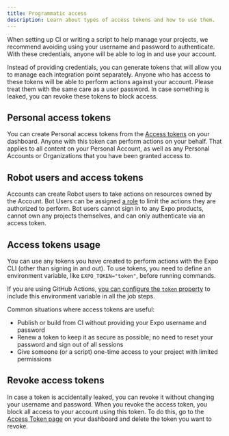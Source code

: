 ```yaml
---
title: Programmatic access
description: Learn about types of access tokens and how to use them.
---
```


When setting up CI or writing a script to help manage your projects, we recommend avoiding using your username and password to authenticate. With these credentials, anyone will be able to log in and use your account.

Instead of providing credentials, you can generate tokens that will allow you to manage each integration point separately. Anyone who has access to these tokens will be able to perform actions against your account. Please treat them with the same care as a user password. In case something is leaked, you can revoke these tokens to block access.

## Personal access tokens

You can create Personal access tokens from the [Access tokens](https://expo.dev/settings/access-tokens) on your dashboard. Anyone with this token can perform actions on your behalf. That applies to all content on your Personal Account, as well as any Personal Accounts or Organizations that you have been granted access to.

## Robot users and access tokens

Accounts can create Robot users to take actions on resources owned by the Account. Bot Users can be assigned [a role](/accounts/working-together) to limit the actions they are authorized to perform. Bot users cannot sign in to any Expo products, cannot own any projects themselves, and can only authenticate via an access token.

## Access tokens usage

You can use any tokens you have created to perform actions with the Expo CLI (other than signing in and out). To use tokens, you need to define an environment variable, like `EXPO_TOKEN="token"`, before running commands.

If you are using GitHub Actions, [you can configure the `token` property](https://github.com/expo/expo-github-action#configuration-options) to include this environment variable in all the job steps.

Common situations where access tokens are useful:

- Publish or build from CI without providing your Expo username and password
- Renew a token to keep it as secure as possible; no need to reset your password and sign out of all sessions
- Give someone (or a script) one-time access to your project with limited permissions

## Revoke access tokens

In case a token is accidentally leaked, you can revoke it without changing your username and password. When you revoke the access token, you block all access to your account using this token. To do this, go to the [Access Token page](https://expo.dev/settings/access-tokens) on your dashboard and delete the token you want to revoke.

